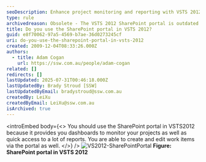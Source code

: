 ```yaml
---
seoDescription: Enhance project monitoring and reporting with VSTS 2012's SharePoint portal, where you can track work items, create dashboards, and access reports seamlessly.
type: rule
archivedreason: Obsolete - The VSTS 2012 SharePoint portal is outdated and no longer supported. Use Azure DevOps dashboards for modern project monitoring and reporting. See https://learn.microsoft.com/en-us/azure/devops/report/dashboards.?WT.mc_id=M365-MVP-33518
title: Do you use the SharePoint portal in VSTS 2012?
guid: e8f70062-97a5-4569-b7ae-36d0273245cf
uri: do-you-use-the-sharepoint-portal-in-vsts-2012
created: 2009-12-04T08:33:26.000Z
authors:
  - title: Adam Cogan
    url: https://ssw.com.au/people/adam-cogan
related: []
redirects: []
lastUpdated: 2025-07-31T00:46:18.000Z
lastUpdatedBy: Brady Stroud [SSW]
lastUpdatedByEmail: bradystroud@ssw.com.au
createdBy: LeiXu
createdByEmail: LeiXu@ssw.com.au
isArchived: true
---
```


<introEmbed
  body={<>
You should use the SharePoint portal in VSTS2012 because it provides you dashboards to monitor your projects as well as quick access to a lot of reports. You are able to create and edit work items via the portal as well.
  </>}
/>
![VS2012-SharePointPortal](/uploads/rules/do-you-use-the-sharepoint-portal-in-vsts-2012/VS2012-SharePointPortal.jpg)
**Figure: SharePoint portal in VSTS 2012**
